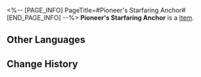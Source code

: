 <%-- [PAGE_INFO]
PageTitle=#Pioneer's Starfaring Anchor#
[END_PAGE_INFO] --%>
{{Item Infobox
|id          = 41174
|image       = Item Pioneer's Starfaring Anchor.png
|type        = 
|invCategory = Relics
|rarity      = 3
|effect      = 
|description = The heavy boots are formed like the anchor of a ship. Its owner is prepared to never return to the surface.
|source1     = [[Cavern of Corrosion: The Reverie (Dreamscape)]]
}}
'''Pioneer's Starfaring Anchor''' is a [[Item]].

==Other Languages==
{{Other Languages
|en   = Pioneer's Starfaring Anchor
|zhs  = 先驱的泊星桩锚
|zht  = 先驅的泊星樁錨
|ja   = 先駆者の星に泊まるアンカー
|ko   = 선구자의 별에 정박하는 닻
|es   = Botas de ancla de la pionera
|fr   = Bottes marchétoiles d'exploratrice
|ru   = Звёздный якорь первооткрывателя
|th   = Pioneer's Starfaring Anchor
|vi   = Mỏ Neo Du Hành Tiên Phong
|de   = Astraler Anker der Pionierin
|id   = Pioneer's Starfaring Anchor
|pt   = Âncora Estelar da Pioneira
}}

==Change History==
{{Change History|2.0}}